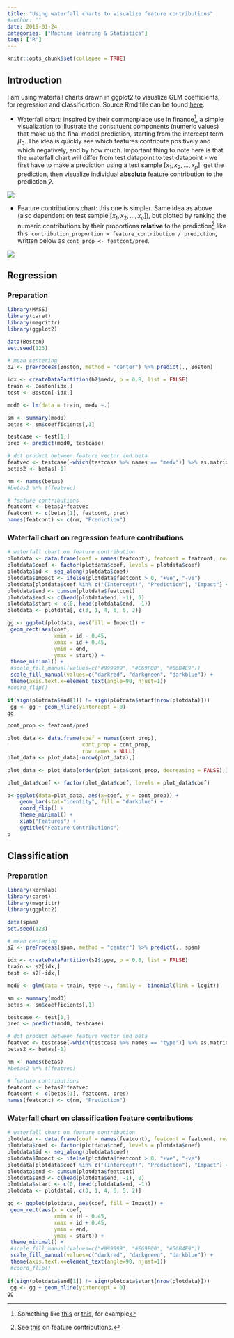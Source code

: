 ```yaml
---
title: "Using waterfall charts to visualize feature contributions"
#author: ""
date: 2019-01-24
categories: ["Machine learning & Statistics"]
tags: ["R"]
---
```


```r
knitr::opts_chunk$set(collapse = TRUE)
```

## Introduction

I am using waterfall charts drawn in ggplot2 to visualize GLM coefficients, for regression and classification. Source Rmd file can be found [here](https://github.com/thestatsguy/thestatsguy/blob/master/content/post/2019-01-24-using-waterfall-charts-to-visualize-feature-contributions.Rmd).

- Waterfall chart: inspired by their commonplace use in finance^[Something like [this](https://en.wikipedia.org/wiki/Waterfall_chart) or [this](http://blog.slidemagic.com/2008/08/how-to-create-mckinsey-waterfall-chart.html), for example], a simple visualization to illustrate the constituent components (numeric values) that make up the final model prediction, starting from the intercept term $\beta_0$. The idea is quickly see which features contribute positively and which negatively, and by how much. Important thing to note here is that the waterfall chart will differ from test datapoint to test datapoint - we first have to make a prediction using a test sample $[x_1, x_2, ..., x_p]$, get the prediction, then visualize individual __absolute__ feature contribution to the prediction $\hat{y}$.

![](https://raw.githubusercontent.com/thestatsguy/thestatsguy/master/static/post/2019-01-24-using-waterfall-charts-to-visualize-feature-contributions_files/figure-html/r_prep2-1.png)

- Feature contributions chart: this one is simpler. Same idea as above (also dependent on test sample $[x_1, x_2, ..., x_p]$), but plotted by ranking the numeric contributions by their proportions __relative__ to the prediction^[See [this](https://thestatsguy.rbind.io/post/2019/01/14/feature-contribution-another-way-to-think-about-feature-importance/) on feature contributions.] like this: `contribution_proportion = feature_contribution / prediction`, written below as `cont_prop <- featcont/pred`.

![](https://raw.githubusercontent.com/thestatsguy/thestatsguy/master/static/post/2019-01-24-using-waterfall-charts-to-visualize-feature-contributions_files/figure-html/r_prep2-2.png)

## Regression

### Preparation

```r
library(MASS)
library(caret)
library(magrittr)
library(ggplot2)

data(Boston)
set.seed(123)

# mean centering
b2 <- preProcess(Boston, method = "center") %>% predict(., Boston)

idx <- createDataPartition(b2$medv, p = 0.8, list = FALSE)
train <- Boston[idx,]
test <- Boston[-idx,]

mod0 <- lm(data = train, medv ~.)

sm <- summary(mod0)
betas <- sm$coefficients[,1]

testcase <- test[1,]
pred <- predict(mod0, testcase)

# dot product between feature vector and beta
featvec <- testcase[-which(testcase %>% names == "medv")] %>% as.matrix
betas2 <- betas[-1]

nm <- names(betas)
#betas2 %*% t(featvec)

# feature contributions
featcont <- betas2*featvec
featcont <- c(betas[1], featcont, pred)
names(featcont) <- c(nm, "Prediction")
```

### Waterfall chart on regression feature contributions

```r
# waterfall chart on feature contribution
plotdata <- data.frame(coef = names(featcont), featcont = featcont, row.names = NULL)
plotdata$coef <- factor(plotdata$coef, levels = plotdata$coef)
plotdata$id <- seq_along(plotdata$coef)
plotdata$Impact <- ifelse(plotdata$featcont > 0, "+ve", "-ve")
plotdata[plotdata$coef %in% c("(Intercept)", "Prediction"), "Impact"] <- "Initial/Net"
plotdata$end <- cumsum(plotdata$featcont)
plotdata$end <- c(head(plotdata$end, -1), 0)
plotdata$start <- c(0, head(plotdata$end, -1))
plotdata <- plotdata[, c(3, 1, 4, 6, 5, 2)]

gg <- ggplot(plotdata, aes(fill = Impact)) +
 geom_rect(aes(coef,
               xmin = id - 0.45,
               xmax = id + 0.45,
               ymin = end,
               ymax = start)) +
 theme_minimal() +
 #scale_fill_manual(values=c("#999999", "#E69F00", "#56B4E9"))
 scale_fill_manual(values=c("darkred", "darkgreen", "darkblue")) +
 theme(axis.text.x=element_text(angle=90, hjust=1))
#coord_flip()

if(sign(plotdata$end[1]) != sign(plotdata$start[nrow(plotdata)]))
 gg <- gg + geom_hline(yintercept = 0)
gg

cont_prop <- featcont/pred

plot_data <- data.frame(coef = names(cont_prop),
                        cont_prop = cont_prop,
                        row.names = NULL)
plot_data <- plot_data[-nrow(plot_data),]

plot_data <- plot_data[order(plot_data$cont_prop, decreasing = FALSE),]

plot_data$coef <- factor(plot_data$coef, levels = plot_data$coef)

p<-ggplot(data=plot_data, aes(x=coef, y = cont_prop)) +
    geom_bar(stat="identity", fill = "darkblue") +
    coord_flip() +
    theme_minimal() +
    xlab("Features") +
    ggtitle("Feature Contributions")
p
```

## Classification

### Preparation

```r
library(kernlab)
library(caret)
library(magrittr)
library(ggplot2)

data(spam)
set.seed(123)

# mean centering
s2 <- preProcess(spam, method = "center") %>% predict(., spam)

idx <- createDataPartition(s2$type, p = 0.8, list = FALSE)
train <- s2[idx,]
test <- s2[-idx,]

mod0 <- glm(data = train, type ~., family =  binomial(link = logit))

sm <- summary(mod0)
betas <- sm$coefficients[,1]

testcase <- test[1,]
pred <- predict(mod0, testcase)

# dot product between feature vector and beta
featvec <- testcase[-which(testcase %>% names == "type")] %>% as.matrix
betas2 <- betas[-1]

nm <- names(betas)
#betas2 %*% t(featvec)

# feature contributions
featcont <- betas2*featvec
featcont <- c(betas[1], featcont, pred)
names(featcont) <- c(nm, "Prediction")
```

### Waterfall chart on classification feature contributions

```r
# waterfall chart on feature contribution
plotdata <- data.frame(coef = names(featcont), featcont = featcont, row.names = NULL)
plotdata$coef <- factor(plotdata$coef, levels = plotdata$coef)
plotdata$id <- seq_along(plotdata$coef)
plotdata$Impact <- ifelse(plotdata$featcont > 0, "+ve", "-ve")
plotdata[plotdata$coef %in% c("(Intercept)", "Prediction"), "Impact"] <- "Initial/Net"
plotdata$end <- cumsum(plotdata$featcont)
plotdata$end <- c(head(plotdata$end, -1), 0)
plotdata$start <- c(0, head(plotdata$end, -1))
plotdata <- plotdata[, c(3, 1, 4, 6, 5, 2)]

gg <- ggplot(plotdata, aes(coef, fill = Impact)) +
 geom_rect(aes(x = coef,
               xmin = id - 0.45,
               xmax = id + 0.45,
               ymin = end,
               ymax = start)) +
 theme_minimal() +
 #scale_fill_manual(values=c("#999999", "#E69F00", "#56B4E9"))
 scale_fill_manual(values=c("darkred", "darkgreen", "darkblue")) +
 theme(axis.text.x=element_text(angle=90, hjust=1))
 #coord_flip()
 
if(sign(plotdata$end[1]) != sign(plotdata$start[nrow(plotdata)]))
 gg <- gg + geom_hline(yintercept = 0)
gg
```
